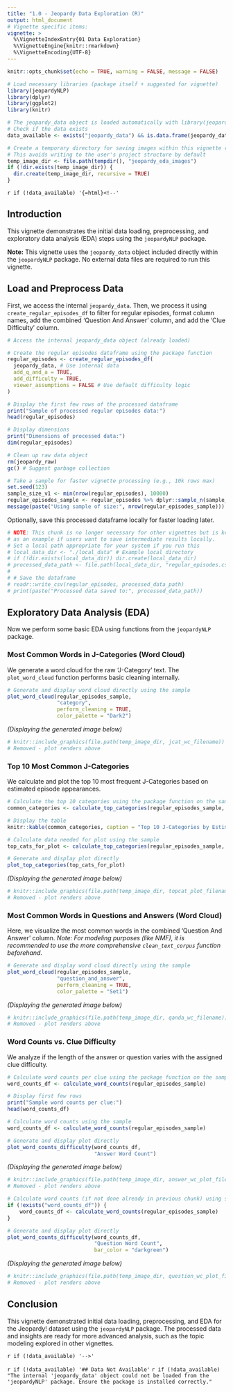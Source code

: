 ```yaml
---
title: "1.0 - Jeopardy Data Exploration (R)"
output: html_document
# Vignette specific items:
vignette: >
  %\VignetteIndexEntry{01 Data Exploration}
  %\VignetteEngine{knitr::rmarkdown}
  %\VignetteEncoding{UTF-8}
---
```


```r
knitr::opts_chunk$set(echo = TRUE, warning = FALSE, message = FALSE)

# Load necessary libraries (package itself + suggested for vignette)
library(jeopardyNLP)
library(dplyr)
library(ggplot2)
library(knitr) 

# The jeopardy_data object is loaded automatically with library(jeopardyNLP)
# Check if the data exists
data_available <- exists("jeopardy_data") && is.data.frame(jeopardy_data)

# Create a temporary directory for saving images within this vignette run
# This avoids writing to the user's project structure by default
temp_image_dir <- file.path(tempdir(), "jeopardy_eda_images")
if (!dir.exists(temp_image_dir)) {
  dir.create(temp_image_dir, recursive = TRUE)
}
```

`r if (!data_available) '{=html}<!--'`

## Introduction

This vignette demonstrates the initial data loading, preprocessing, and exploratory data analysis (EDA) steps using the `jeopardyNLP` package.

**Note:** This vignette uses the `jeopardy_data` object included directly within the `jeopardyNLP` package. No external data files are required to run this vignette.

## Load and Preprocess Data

First, we access the internal `jeopardy_data`. Then, we process it using `create_regular_episodes_df` to filter for regular episodes, format column names, add the combined 'Question And Answer' column, and add the 'Clue Difficulty' column.

```r
# Access the internal jeopardy_data object (already loaded)

# Create the regular episodes dataframe using the package function
regular_episodes <- create_regular_episodes_df(
  jeopardy_data, # Use internal data
  add_q_and_a = TRUE, 
  add_difficulty = TRUE, 
  viewer_assumptions = FALSE # Use default difficulty logic
)

# Display the first few rows of the processed dataframe
print("Sample of processed regular episodes data:")
head(regular_episodes)

# Display dimensions
print("Dimensions of processed data:")
dim(regular_episodes)

# Clean up raw data object
rm(jeopardy_raw)
gc() # Suggest garbage collection

# Take a sample for faster vignette processing (e.g., 10k rows max)
set.seed(123)
sample_size_v1 <- min(nrow(regular_episodes), 10000)
regular_episodes_sample <- regular_episodes %>% dplyr::sample_n(sample_size_v1)
message(paste("Using sample of size:", nrow(regular_episodes_sample)))
```

Optionally, save this processed dataframe locally for faster loading later.

```r
# NOTE: This chunk is no longer necessary for other vignettes but is kept 
# as an example if users want to save intermediate results locally.
# Set a local path appropriate for your system if you run this
# local_data_dir <- "./local_data" # Example local directory
# if (!dir.exists(local_data_dir)) dir.create(local_data_dir)
# processed_data_path <- file.path(local_data_dir, "regular_episodes.csv")
# 
# # Save the dataframe
# readr::write_csv(regular_episodes, processed_data_path) 
# print(paste("Processed data saved to:", processed_data_path))
```

## Exploratory Data Analysis (EDA)

Now we perform some basic EDA using functions from the `jeopardyNLP` package.

### Most Common Words in J-Categories (Word Cloud)

We generate a word cloud for the raw 'J-Category' text. The `plot_word_cloud` function performs basic cleaning internally.

```r
# Generate and display word cloud directly using the sample
plot_word_cloud(regular_episodes_sample, 
                "category", 
                perform_cleaning = TRUE, 
                color_palette = "Dark2") 
```

*(Displaying the generated image below)*

```r
# knitr::include_graphics(file.path(temp_image_dir, jcat_wc_filename))
# Removed - plot renders above
```

### Top 10 Most Common J-Categories

We calculate and plot the top 10 most frequent J-Categories based on estimated episode appearances.

```r
# Calculate the top 10 categories using the package function on the sample
common_categories <- calculate_top_categories(regular_episodes_sample, n = 10)

# Display the table
knitr::kable(common_categories, caption = "Top 10 J-Categories by Estimated Episode Appearance")
```

```r
# Calculate data needed for plot using the sample
top_cats_for_plot <- calculate_top_categories(regular_episodes_sample, n = 10)

# Generate and display plot directly
plot_top_categories(top_cats_for_plot)
```

*(Displaying the generated image below)*

```r
# knitr::include_graphics(file.path(temp_image_dir, topcat_plot_filename)) 
# Removed - plot renders above
```

### Most Common Words in Questions and Answers (Word Cloud)

Here, we visualize the most common words in the combined 'Question And Answer' column.
*Note: For modeling purposes (like NMF), it is recommended to use the more comprehensive `clean_text_corpus` function beforehand.*

```r
# Generate and display word cloud directly using the sample
plot_word_cloud(regular_episodes_sample, 
                "question_and_answer", 
                perform_cleaning = TRUE, 
                color_palette = "Set1")
```

*(Displaying the generated image below)*

```r
# knitr::include_graphics(file.path(temp_image_dir, qanda_wc_filename))
# Removed - plot renders above
```

### Word Counts vs. Clue Difficulty

We analyze if the length of the answer or question varies with the assigned clue difficulty.

```r
# Calculate word counts per clue using the package function on the sample
word_counts_df <- calculate_word_counts(regular_episodes_sample)

# Display first few rows
print("Sample word counts per clue:")
head(word_counts_df)
```

```r
# Calculate word counts using the sample
word_counts_df <- calculate_word_counts(regular_episodes_sample)

# Generate and display plot directly
plot_word_counts_difficulty(word_counts_df, 
                            "Answer Word Count")
```

*(Displaying the generated image below)*

```r
# knitr::include_graphics(file.path(temp_image_dir, answer_wc_plot_filename)) 
# Removed - plot renders above
```

```r
# Calculate word counts (if not done already in previous chunk) using sample
if (!exists("word_counts_df")) {
    word_counts_df <- calculate_word_counts(regular_episodes_sample)
}

# Generate and display plot directly
plot_word_counts_difficulty(word_counts_df, 
                            "Question Word Count", 
                            bar_color = "darkgreen")
```

*(Displaying the generated image below)*

```r
# knitr::include_graphics(file.path(temp_image_dir, question_wc_plot_filename)) 
# Removed - plot renders above
```

## Conclusion

This vignette demonstrated initial data loading, preprocessing, and EDA for the Jeopardy! dataset using the `jeopardyNLP` package. The processed data and insights are ready for more advanced analysis, such as the topic modeling explored in other vignettes.

`r if (!data_available) '-->'`

`r if (!data_available) '## Data Not Available'`
`r if (!data_available) "The internal 'jeopardy_data' object could not be loaded from the 'jeopardyNLP' package. Ensure the package is installed correctly."`
